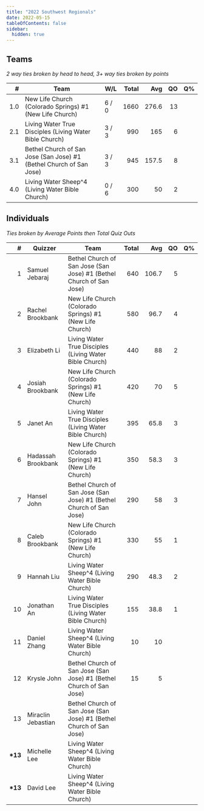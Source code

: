 ```yaml
---
title: "2022 Southwest Regionals"
date: 2022-05-15
tableOfContents: false
sidebar:
  hidden: true
---
```


## Teams

*2 way ties broken by head to head, 3+ way ties broken by points*

|    # | Team                                                                | W/L   | Total |   Avg |   QO |   Q% |
| ---: | ------------------------------------------------------------------- | ----- | ----: | ----: | ---: | ---: |
|  1.0 | New Life Church (Colorado Springs) #1 (New Life Church)             | 6 / 0 |  1660 | 276.6 |   13 |      |
|  2.1 | Living Water True Disciples (Living Water Bible Church)             | 3 / 3 |   990 |   165 |    6 |      |
|  3.1 | Bethel Church of San Jose (San Jose) #1 (Bethel Church of San Jose) | 3 / 3 |   945 | 157.5 |    8 |      |
|  4.0 | Living Water Sheep\^4 (Living Water Bible Church)                   | 0 / 6 |   300 |    50 |    2 |      |

## Individuals

*Ties broken by Average Points then Total Quiz Outs*

|        # | Quizzer            | Team                                                                | Total |   Avg |   QO |   Q% |
| -------: | ------------------ | ------------------------------------------------------------------- | ----: | ----: | ---: | ---: |
|        1 | Samuel Jebaraj     | Bethel Church of San Jose (San Jose) #1 (Bethel Church of San Jose) |   640 | 106.7 |    5 |      |
|        2 | Rachel Brookbank   | New Life Church (Colorado Springs) #1 (New Life Church)             |   580 |  96.7 |    4 |      |
|        3 | Elizabeth Li       | Living Water True Disciples (Living Water Bible Church)             |   440 |    88 |    2 |      |
|        4 | Josiah Brookbank   | New Life Church (Colorado Springs) #1 (New Life Church)             |   420 |    70 |    5 |      |
|        5 | Janet An           | Living Water True Disciples (Living Water Bible Church)             |   395 |  65.8 |    3 |      |
|        6 | Hadassah Brookbank | New Life Church (Colorado Springs) #1 (New Life Church)             |   350 |  58.3 |    3 |      |
|        7 | Hansel John        | Bethel Church of San Jose (San Jose) #1 (Bethel Church of San Jose) |   290 |    58 |    3 |      |
|        8 | Caleb Brookbank    | New Life Church (Colorado Springs) #1 (New Life Church)             |   330 |    55 |    1 |      |
|        9 | Hannah Liu         | Living Water Sheep\^4 (Living Water Bible Church)                   |   290 |  48.3 |    2 |      |
|       10 | Jonathan An        | Living Water True Disciples (Living Water Bible Church)             |   155 |  38.8 |    1 |      |
|       11 | Daniel Zhang       | Living Water Sheep\^4 (Living Water Bible Church)                   |    10 |    10 |      |      |
|       12 | Krysle John        | Bethel Church of San Jose (San Jose) #1 (Bethel Church of San Jose) |    15 |     5 |      |      |
|       13 | Miraclin Jebastian | Bethel Church of San Jose (San Jose) #1 (Bethel Church of San Jose) |       |       |      |      |
| **\*13** | Michelle Lee       | Living Water Sheep\^4 (Living Water Bible Church)                   |       |       |      |      |
| **\*13** | David Lee          | Living Water Sheep\^4 (Living Water Bible Church)                   |       |       |      |      |


